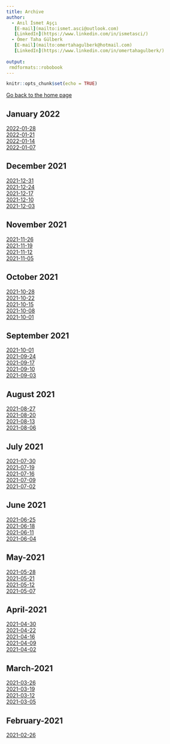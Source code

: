 ```yaml
---
title: Archive
author: 
  - Anıl İsmet Aşçı
   [E-mail](mailto:ismet.asci@outlook.com)
   [LinkedIn](https://www.linkedin.com/in/ismetasci/)
  - Ömer Taha Gülberk
   [E-mail](mailto:omertahagulberk@hotmail.com)
   [LinkedIn](https://www.linkedin.com/in/omertahagulberk/)
    
output:
 rmdformats::robobook
---
```


```r
knitr::opts_chunk$set(echo = TRUE)
```






<div><a href="index_en.html">Go back to the home page </a></div>

## January 2022

<div><a href="TCMB_EN_2022-01-28.html">2022-01-28</a></div>
<div><a href="TCMB_EN_2022-01-21.html">2022-01-21</a></div>
<div><a href="TCMB_EN_2022-01-14.html">2022-01-14</a></div>
<div><a href="TCMB_EN_2022-01-07.html">2022-01-07</a></div>

## December 2021

<div><a href="TCMB_EN_2021-12-31.html">2021-12-31</a></div>
<div><a href="TCMB_EN_2021-12-24.html">2021-12-24</a></div>
<div><a href="TCMB_EN_2021-12-17.html">2021-12-17</a></div>
<div><a href="TCMB_EN_2021-12-10.html">2021-12-10</a></div>
<div><a href="TCMB_EN_2021-12-03.html">2021-12-03</a></div>

## November 2021

<div><a href="TCMB_EN_2021-11-26.html">2021-11-26</a></div>
<div><a href="TCMB_EN_2021-11-19.html">2021-11-19</a></div>
<div><a href="TCMB_EN_2021-11-12.html">2021-11-12</a></div>
<div><a href="TCMB_EN_2021-11-05.html">2021-11-05</a></div>

## October 2021

<div><a href="TCMB_EN_2021-10-28.html">2021-10-28</a></div>
<div><a href="TCMB_EN_2021-10-22.html">2021-10-22</a></div>
<div><a href="TCMB_EN_2021-10-15.html">2021-10-15</a></div>
<div><a href="TCMB_EN_2021-10-08.html">2021-10-08</a></div>
<div><a href="TCMB_EN_2021-10-01.html">2021-10-01</a></div>

## September 2021

<div><a href="TCMB_EN_2021-10-01.html">2021-10-01</a></div>
<div><a href="TCMB_EN_2021-09-24.html">2021-09-24</a></div>
<div><a href="TCMB_EN_2021-09-17.html">2021-09-17</a></div>
<div><a href="TCMB_EN_2021-09-10.html">2021-09-10</a></div>
<div><a href="TCMB_EN_2021-09-03.html">2021-09-03</a></div>

## August 2021

<div><a href="TCMB_EN_2021-08-27.html">2021-08-27</a></div>
<div><a href="TCMB_EN_2021-08-20.html">2021-08-20</a></div>
<div><a href="TCMB_EN_2021-08-13.html">2021-08-13</a></div>
<div><a href="TCMB_EN_2021-08-06.html">2021-08-06</a></div>

## July 2021

<div><a href="TCMB_EN_2021-07-30.html">2021-07-30</a></div>
<div><a href="TCMB_EN_2021-07-19.html">2021-07-19</a></div>
<div><a href="TCMB_EN_2021-07-16.html">2021-07-16</a></div>
<div><a href="TCMB_EN_2021-07-09.html">2021-07-09</a></div>
<div><a href="TCMB_EN_2021-07-02.html">2021-07-02</a></div>

## June 2021

<div><a href="TCMB_EN_2021-06-25.html">2021-06-25</a></div>
<div><a href="TCMB_EN_2021-06-18.html">2021-06-18</a></div>
<div><a href="TCMB_EN_2021-06-11.html">2021-06-11</a></div>
<div><a href="TCMB_EN_2021-06-04.html">2021-06-04</a></div>

## May-2021

<div><a href="TCMB_EN_2021-05-28.html">2021-05-28</a></div>
<div><a href="TCMB_EN_2021-05-21.html">2021-05-21</a></div>
<div><a href="TCMB_EN_2021-05-12.html">2021-05-12</a></div>
<div><a href="TCMB_EN_2021-05-07.html">2021-05-07</a></div>


## April-2021

<div><a href="TCMB_EN_2021-04-30.html">2021-04-30</a></div>
<div><a href="TCMB_EN_2021-04-22.html">2021-04-22</a></div>
<div><a href="TCMB_EN_2021-04-16.html">2021-04-16</a></div>
<div><a href="TCMB_EN_2021-04-09.html">2021-04-09</a></div>
<div><a href="TCMB_EN_2021-04-02.html">2021-04-02</a></div>

## March-2021

<div><a href="TCMB_EN_2021-03-26.html">2021-03-26</a></div>
<div><a href="TCMB_EN_2021-03-19.html">2021-03-19</a></div>
<div><a href="TCMB_EN_2021-03-12.html">2021-03-12</a></div>
<div><a href="TCMB_EN_2021-03-05.html">2021-03-05</a></div>

## February-2021

<div><a href="TCMB_EN_2021-02-26.html">2021-02-26</a></div>